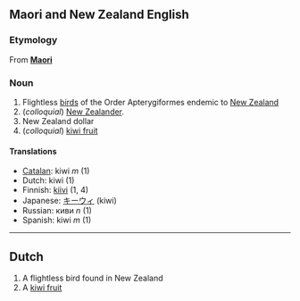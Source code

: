 ==Maori and New Zealand English==
===Etymology===
From '''[[Maori]]'''

===Noun===
#Flightless [[bird]]s of the Order Apterygiformes endemic to [[New Zealand]]
#(''colloquial'') [[New Zealander]].
#New Zealand dollar
#(''colloquial'') [[kiwi fruit]]

====Translations====
*[[Catalan]]: kiwi ''m'' (1)
*Dutch: kiwi (1)
*Finnish: [[kiivi]] (1, 4)
*Japanese: [[キーウィ]] (kiwi)
*Russian: киви ''n'' (1)
*Spanish: kiwi ''m'' (1)
----

==Dutch==
#A flightless bird found in New Zealand
#A [[kiwi fruit]]